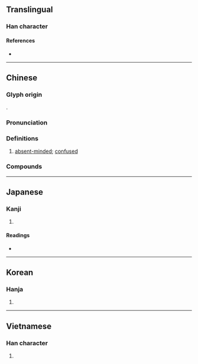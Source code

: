 {{character info/new}}
==Translingual==

===Han character===
{{Han char|rn=61|rad=心|as=08|sn=11|four=97032|canj=PPHP|ids=⿰忄忽}}

====References====
* {{Han ref|kx=0391.080|dkj=10811|dj=0725.200|hdz=42317.130|uh=60DA|ud=24794|bh=B1AB|bd=45483}}

----

==Chinese==
{{zh-forms}}

===Glyph origin===
{{Han etym}}
{{Han compound|心|alt1=忄|忽|ls=psc|c1=s|c2=p}}.

===Pronunciation===
{{zh-pron
|m=hū
|c=fat1
|h=pfs=
|md=
|mn=hut
|w=
|mc=y
|oc=y
|cat=a
}}

===Definitions===
{{zh-hanzi}}

# [[absent-minded]]; [[confused]]

===Compounds===
{{zh-der|惚恍|恍惚|惚惚|心緒恍惚|忙惚兒|心神恍惚|朦朧恍惚|神情恍惚|神思恍惚|精神恍惚}}

----

==Japanese==

===Kanji===
{{ja-kanji|grade=|rs=心08}}

# {{defn|lang=ja|sort=心08}}

====Readings====
* {{ja-readings|goon=[[こち]] (kochi)|kanon=[[こつ]] (kotsu)|kun=[[ぼける]] (bokeru), [[ほれる]] (horeru)}}

----

==Korean==

===Hanja===
{{ko-hanja|hangeul=홀|eumhun=|rv=hol|mr=hol|y=hol}}

# {{defn|lang=ko|sort=心08}}

----

==Vietnamese==

===Han character===
{{vi-hantu|[[hốt]], [[ghen]]|rs=心08}}

# {{defn|lang=vi|sort=心08}}